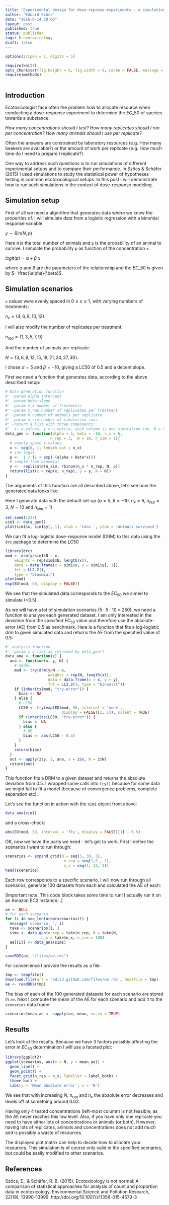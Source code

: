 ```yaml
---
title: "Experimental design for dose-reponse-experiments - a simulation"
author: "Eduard Szöcs"
date: "2016-6-14 20:00"
layout: post
published: true
status: published
tags: R ecotoxicology
draft: false
---
```


```r
options(scipen = 1, digits = 5)
```
```r
require(knitr)
opts_chunk$set(fig.height = 6, fig.width = 6, cache = FALSE, message = FALSE, echo = TRUE, cache = TRUE)
require(methods)
```
<img src="http://vg03.met.vgwort.de/na/9bf3caab5a394f028eb7c781ea3e73d6" width="1" height="1" alt="">


## Introduction

Ecotoxicologist face often the problem how to allocate resource when conducting a dose-response experiment to determine the $EC\_{50}$ of species towards a substance.

*How many concentrations should I test?* *How many replicates should I run per concentration?*
*How many animals should I use per replicate?*

Often the answers are constrained by laboratory resources (e.g. How many beakers are available?) or the amount of work per replicate (e.g. How much time do I need to prepare I replicate?).

One way to address such questions is to run simulations of different experimental setups and to compare their performance.
In Szöcs & Schäfer (2015) I used simulations to study the statistical power of hypotheses testing in common ecotoxicological setups.
In this post I will demonstrate how to run such simulations in the context of dose-response modeling.


## Simulation setup

First of all we need a algorithm that generates data where we know the properties of.
I will simulate data from a logistic regression with a binomial response variable

$y \sim Bin(N, p)$

Here `N` is the total number of animals and `p` is the probability of an animal to survive.
I simulate the probability `p` as function of the concentration `x`:

$logit(p) = \alpha + \beta~x$

where $\alpha$ and $\beta$ are the parameters of the relationship and the $EC\_{50}$ is given by $- \frac{\alpha}{\beta}$.



## Simulation scenarios

`x` values were evenly spaced in $0 \le x \le 1$, with varying numbers of treatments: 

$n_{x} = \{4,6,8,10,12\}$.

I will also modify the number of replicates per treatment:

$n_{rep} = \{1, 3, 5, 7, 9\}$

And the number of animals per replicate:

$N = \{3, 6, 9, 12, 15, 18, 21, 24, 27, 30\}$.

I chose $\alpha = 5$ and $\beta = -10$, giving a LC50 of 0.5 and a decent slope.

First we need a function that generates data, according to the above described setup:

```r
# Data generation function
#' -param alpha intercept
#' -param beta slope  
#' -param n_x number of treatments
#' -param n_rep number of replicates per treatment
#' -param N number of animals per replicate
#' -param n_sim number of simulation runs
#' -return a list with three components:
#'  x: x-values, y = a matrix, each column is one simulation run, N = number of animals
data_gen <- function(alpha = 5, beta = -10, n_x = 6, 
                    n_rep = 3,  N = 10, n_sim = 1){
  # evenly space x-values
  x <- seq(0, 1, length.out = n_x) 
  # inv-logit
  p <-  1 / (1 + exp(-(alpha + beta*x)))  
  # sample from binomial
  y <-  replicate(n_sim, rbinom(n_x * n_rep, N, p)) 
  return(list(x = rep(x, n_rep), y = y, N = N))
}
```

The arguments of this function are all described above, let's see how the generated data looks like:

Here I generate data with the default set-up ($\alpha = 5$, $\beta = -10$, $n_x = 6$, $n_{rep} = 3$, $N = 10$ and $n_{sim}=1$)

```r
set.seed(1234)
sim1 <- data_gen()
plot(sim1$x, sim1$y[, 1], xlab = 'Conc.', ylab = 'Animals survived')
```

We can fit a log-logistic dose-response model (DRM) to this data using the `drc` package to determine the LC50

```r
library(drc)
mod <- drm(y/sim1$N ~ x, 
    weights = rep(sim1$N, length(x)),
    data = data.frame(x = sim1$x, y = sim1$y[, 1]), 
    fct = LL2.2(), 
    type = "binomial")
plot(mod)
exp(ED(mod, 50, display = FALSE))
```

We see that the simulated data corresponds to the $EC_{50}$ we aimed to simulate (=0.5).

As we will have a lot of simulation scenarios ($5 \cdot 5 \cdot 10~=~250$), we need a function to analyse each generated dataset. 
I am only interested in the deviation from the specified $EC_{50}$ value and therefore use the absolute-error (AE) from 0.5 as benchmark.
Here is a function that fits a log-logistic drm to given simulated data and returns the AE from the specified value of 0.5:

```r
#' analysis function
#' -param z a list as returned by data_gen()
data_ana <- function(z) {
  ana <- function(x, y, N) {
    # model
    mod <- try(drm(y/N ~ x, 
                   weights = rep(N, length(x)),
                   data = data.frame(x = x, y = y), 
                   fct = LL2.2(), type = "binomial"))
    if (inherits(mod, "try-error")) {
      bias <- NA
    } else {
      # LC50
      LC50 <- try(exp(ED(mod, 50, interval = 'none', 
                         display = FALSE)[1, 1]), silent = TRUE)
      if (inherits(LC50, "try-error")) {
        bias <- NA
      } else {
        # AE
        bias <- abs(LC50 - 0.5)
      }
    }
    return(bias)
  }
  out <- apply(z$y, 2, ana, x = z$x, N = z$N)
  return(out)
}
```

This function fits a DRM to a given dataset and returns the absolute deviation from 0.5.
I wrapped some calls into `try()` because for some data we might fail to fit a model (because of convergence problems, complete separation etc).

Let's see the function in action with the `sim1` object from above:

```r
data_ana(sim1)
```

and a cross-check:
```r
abs(ED(mod, 50, interval = 'fls', display = FALSE)[1] - 0.5)
```



OK, now we have the parts we need - let's get to work.
First I define the scenarios I want to run through:

```r
scenarios <- expand.grid(N = seq(3, 30, 3),
                          n_rep = seq(1,9 , 2),
                          n_x = seq(4, 12, 2))
head(scenarios)
```

Each row corresponds to a specific scenario.
I will now run through all scenarios, generate 100 datasets from each and calculated the AE of each:

[Important note: This code block takes some time to run! I actually run it on an Amazon EC2 instance...]
```r
ae <- NULL
# for each scenario
for (i in seq_len(nrow(scenarios))) {
  message('scenario: ', i)
  take <- scenarios[i, ]
  sims <- data_gen(n_rep = take$n_rep, N = take$N, 
                n_x = take$n_x, n_sim = 100)
  ae[[i]] <- data_ana(sims)
}
```

```r
saveRDS(ae, "/files/ae.rds")
```

For convenience I provide the results as a file:
```r
tmp <- tempfile()
download.file(url = 'edild.github.com/files/ae.rds', destfile = tmp)
ae <- readRDS(tmp)
```


The bias of each of the 100 generated datasets for each scenario are stored in `ae`.
Next I compute the mean of the AE for each scenario and add it to the `scenarios` data.frame:

```r
scenarios$mean_ae <- sapply(ae, mean, na.rm = TRUE)
```

## Results
Let's look at the results. Because we have 3 factors possibly affecting the error in $EC_{50}$ determination I will use a faceted plot:

```r
library(ggplot2)
ggplot(scenarios, aes(x = N, y = mean_ae)) +
  geom_line() +
  geom_point() +
  facet_grid(n_rep ~ n_x, labeller = label_both) +
  theme_bw() +
  labs(y = 'Mean absolute error', x = 'N')
```

We see that with increasing $N$, $n_{rep}$ and $n_x$ the absolute error decreases and levels off at something around 0.02.

Having only 4 tested concentrations (left-most column) is not feasible, as the AE never reaches this low level.
Also, if you have only one replicate you need to have either lots of concentrations or animals (or both).
However, having lots of replicates, animals and concentrations does not add much and is possibly a waste of resources.

The displayed plot matrix can help to decide how to allocate your resources.
This simulation is of course only valid in the specified scenarios, but could be easily modified to other scenarios.


## References

Szöcs, E., & Schäfer, R. B. (2015). Ecotoxicology is not normal: A comparison of statistical approaches for analysis of count and proportion data in ecotoxicology. Environmental Science and Pollution Research, 22(18), 13990–13999. http://doi.org/10.1007/s11356-015-4579-3

